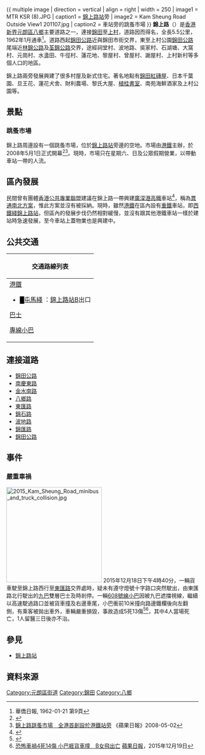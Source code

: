 {{otheruses|other=[[港鐵|港鐵]][[屯馬綫|屯馬綫]]車站|錦上路站}}
{{Infobox Hong Kong Road
|中文街道名稱=錦上路
|英文街道名稱=Kam Sheung Road
|圖片=File:HK_KamSheungRoad_Eastend.JPG
|圖片說明=錦上路東端起點
|路段總長度=5.5
|行車線數量=雙線雙程
|所在地區=[[新界西|新界西]][[元朗區|元朗區]]
|起點=[[錦田公路|錦田公路]]（[[錦田|錦田]]段）
|終點=錦田公路（[[上村_(香港)|上村]]段）
|道路命名日期=1982年3月5日
|命名文件=1982年3月5日第755號[[香港政府憲報|憲報]]
|通車日期=1962年1月
}}
{{ multiple image | direction = vertical | align = right | width = 250
| image1 = MTR KSR (8).JPG | caption1 = [[錦上路站|錦上路站]]旁
| image2 = Kam Sheung Road Outside View1 201107.jpg | caption2 = 車站旁的跳蚤市場
}}
'''錦上路'''（{{lang-en|'''Kam Sheung Road'''}}）是[[香港|香港]][[新界|新界]][[元朗區|元朗區]][[八鄉|八鄉]]主要道路之一，連接[[錦田|錦田]]至[[上村|上村]]，道路因而得名，全長5.5公里，1962年1月通車<ref>華僑日報, 1962-01-21 第9頁</ref>。道路西起[[錦田公路|錦田公路]]近與錦田市街交界，東至上村公園[[錦田公路|錦田公路]]尾端近[[林錦公路|林錦公路]]及[[荃錦公路|荃錦公路]]交界，途經祠堂村、波地路、吳家村、石湖塘、大窩村、元崗村、水盞田、牛徑村、蓮花地、黎屋村、曾屋村、謝屋村、上村新村等多個人口的地區。

錦上路兩旁發展興建了很多村屋及新式住宅。著名地點有[[錦田紅磚屋|錦田紅磚屋]]、日本千葉園、旦王花、蓮花犬舍、財利農場、黎氏大屋、[[植桂書室|植桂書室]]、南苑海鮮酒家及上村公園等。

==景點==
===跳蚤市場===
錦上路周邊設有一個跳蚤市場，位於[[錦上路站|錦上路站]]旁邊的空地。市場由[[港鐵|港鐵]]主辦，於2008年5月1日正式開幕<ref>{{Cite web |url=http://paper.wenweipo.com/2008/08/11/QB0808110005.htm |title=《文匯報》 錦上路跳蚤市場 港鐵助創業 |access-date=2018-08-03 |archive-date=2017-12-22 |archive-url=https://web.archive.org/web/20171222163953/http://paper.wenweipo.com/2008/08/11/QB0808110005.htm |dead-url=no }}</ref><ref>[http://hk.apple.nextmedia.com/financeestate/art/20080502/11057862 錦上路跳蚤市場　全港首創設於港鐵站旁] {{Wayback|url=http://hk.apple.nextmedia.com/financeestate/art/20080502/11057862 |date=20160304131917 }}《蘋果日報》2008-05-02</ref>。現時，市場只在星期六、日及公眾假期營業，以帶動車站一帶的人流。

==區內發展==
民間曾有團體[[香港公共專業聯盟|香港公共專業聯盟]]建議在錦上路一帶興建[[廣深港高鐵|廣深港高鐵]]車站<ref>{{Cite web |url=http://betterrail4hk.wordpress.com/%E6%96%B0%E9%AB%98%E9%90%B5%E6%96%B9%E6%A1%88-faq/ |title=新高鐵方案 FAQ « Better Rail For Hong Kong/更佳鐵路為香港 |access-date=2018-08-03 |archive-date=2019-12-30 |archive-url=https://web.archive.org/web/20191230143049/https://betterrail4hk.wordpress.com/%e6%96%b0%e9%ab%98%e9%90%b5%e6%96%b9%e6%a1%88-faq/ |dead-url=no }}</ref>，稱為[[貫通南北方案|貫通南北方案]]，惟此方案並沒有被採納。現時，雖然[[港鐵|港鐵]]在區內設有[[重鐵|重鐵]]車站，即[[西鐵綫|西鐵綫]][[錦上路站|錦上路站]]，但區內的發展步伐仍然相對緩慢，並沒有跟其他港鐵車站一樣於建站時急速發展，至今車站上蓋物業也是興建中。

==公共交通==
{| class="mw-collapsible mw-collapsed wikitable" style="background:white; margin: 0 auto; width: auto;"  
! 交通路線列表
|-
|
;[[港鐵|港鐵]]
*<font color="{{屯馬綫色彩}}">█</font>[[屯馬綫|屯馬綫]]<!--、<font color="{{北環綫色彩}}">█</font>[[北環綫|北環綫]]-->：[[錦上路站|錦上路站]]B出口
;[[香港巴士|巴士]]
{{九龍新界巴士簡單列表|64K|64S|251A|251C}}{{大嶼山巴士簡單列表|E36P}}
;[[香港小巴|專線小巴]]
{{新界專線小巴簡單列表|71|72|78|78A}}
|}

==連接道路==
*[[錦田公路|錦田公路]]
*[[南慶東路|南慶東路]]
*[[金水南路|金水南路]]
*[[八鄉路|八鄉路]]
*[[東匯路|東匯路]]
*[[錦石路|錦石路]]
*[[波地路|波地路]]
*[[錦匯路|錦匯路]]
*[[錦田公路|錦田公路]]
==事件==
===嚴重車禍===
[[File:2015_Kam_Sheung_Road_minibus_and_truck_collision.jpg|250px]]
2015年12月18日下午4時40分，一輛貨車駛至錦上路西行至[[東匯路|東匯路]]交界處時，疑未有遵守燈號十字路口突然駛出，由東匯路北行駛出的[[九巴|九巴]]雙層巴士及時剎停。一輛[[新界區專線小巴608線|608號線小巴]]因被九巴遮擋視線，繼續以高速駛過路口並被貨車撞及右邊車尾，小巴衝前10米撞向路邊鐵欄後向左翻側，有乘客被拋出車外，車輛嚴重損毀，事故造成5死13傷<ref>{{cite web |title=元朗錦上路車禍再多一傷者不治 死亡人數增至5人 |url=http://news.rthk.hk/rthk/ch/component/k2/1231060-20151221.htm |publisher=[[香港電台|香港電台]] |date=2015年12月21日 |access-date=2016年1月1日 |archive-date=2015年12月22日 |archive-url=https://web.archive.org/web/20151222154918/http://news.rthk.hk/rthk/ch/component/k2/1231060-20151221.htm |dead-url=no }}{{zh-hant}}</ref><ref>[http://hk.apple.nextmedia.com/news/first/20151219/19418487 恐怖車禍4死14傷 小巴捱貨車撞　B女飛出亡] {{Wayback|url=http://hk.apple.nextmedia.com/news/first/20151219/19418487 |date=20170823063312 }} [[蘋果日報|蘋果日報]]，2015年12月19日</ref>，其中4人當場死亡，1人留醫三日後亦不治。

==參見==
*[[錦上路站|錦上路站]]

==資料來源==
{{reflist}}

[[Category:元朗區街道|Category:元朗區街道]]
[[Category:錦田|Category:錦田]]
[[Category:八鄉|Category:八鄉]]